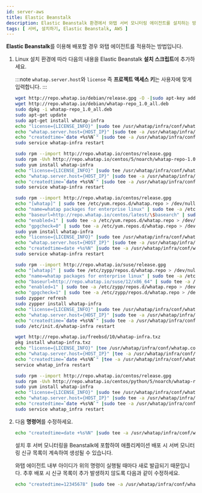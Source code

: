 ```yaml
---
id: server-aws
title: Elastic Beanstalk
description: Elastic Beanstalk 환경에서 와탭 서버 모니터링 에이전트를 설치하는 방법을 제공합니다.
tags: [ 서버, 설치하기, Elastic Beanstalk, AWS ]
---
```



**Elastic Beanstalk**를 이용해 배포할 경우 와탭 에이전트를 적용하는 방법입니다.

1. Linux 설치 환경에 따라 다음의 내용을 Elastic Beanstalk **설치 스크립트**에 추가하세요.

    :::note
    `whatap.server.host`와 `license` 즉 **프로젝트 액세스 키**는 사용자에 맞게 입력합니다.
    :::

    <Tabs>
    <TabItem value="du" label="Debian / Ubuntu" default>

    ```bash
    wget http://repo.whatap.io/debian/release.gpg -O -|sudo apt-key add -
    wget http://repo.whatap.io/debian/whatap-repo_1.0_all.deb
    sudo dpkg -i whatap-repo_1.0_all.deb
    sudo apt-get update
    sudo apt-get install whatap-infra
    echo "license={LICENSE_INFO}" |sudo tee /usr/whatap/infra/conf/whatap.conf
    echo "whatap.server.host={HOST_IP}" |sudo tee -a /usr/whatap/infra/conf/whatap.conf
    echo "createdtime=`date +%s%N`" |sudo tee -a /usr/whatap/infra/conf/whatap.conf
    sudo service whatap-infra restart
    ```

    </TabItem>
    <TabItem value="co" label="CentOS">

    ```bash
    sudo rpm --import http://repo.whatap.io/centos/release.gpg
    sudo rpm -Uvh http://repo.whatap.io/centos/5/noarch/whatap-repo-1.0-1.noarch.rpm
    sudo yum install whatap-infra
    echo "license={LICENSE_INFO}" |sudo tee /usr/whatap/infra/conf/whatap.conf
    echo "whatap.server.host={HOST_IP}" |sudo tee -a /usr/whatap/infra/conf/whatap.conf
    echo "createdtime=`date +%s%N`" |sudo tee -a /usr/whatap/infra/conf/whatap.conf
    sudo service whatap-infra restart
    ```

    </TabItem>
    <TabItem value="al" label="Amazon Linux">

    ```bash
    sudo rpm --import http://repo.whatap.io/centos/release.gpg
    echo "[whatap]" | sudo tee /etc/yum.repos.d/whatap.repo > /dev/null
    echo "name=whatap packages for enterprise linux" | sudo tee -a /etc/yum.repos.d/whatap.repo > /dev/null
    echo "baseurl=http://repo.whatap.io/centos/latest/\$basearch" | sudo tee -a /etc/yum.repos.d/whatap.repo > /dev/null
    echo "enabled=1" | sudo tee -a /etc/yum.repos.d/whatap.repo > /dev/null
    echo "gpgcheck=0" | sudo tee -a /etc/yum.repos.d/whatap.repo > /dev/null
    sudo yum install whatap-infra
    echo "license={LICENSE_INFO}" |sudo tee /usr/whatap/infra/conf/whatap.conf
    echo "whatap.server.host={HOST_IP}" |sudo tee -a /usr/whatap/infra/conf/whatap.conf
    echo "createdtime=date +%s%N" |sudo tee -a /usr/whatap/infra/conf/whatap.conf
    sudo service whatap-infra restart
    ```

    </TabItem>
    </Tabs>
    <Tabs>
    <TabItem value="suse" label="SUSE">

    ```bash 
    sudo rpm --import http://repo.whatap.io/suse/release.gpg
    echo "[whatap]" | sudo tee /etc/zypp/repos.d/whatap.repo > /dev/null
    echo "name=whatap packages for enterprise linux" | sudo tee -a /etc/zypp/repos.d/whatap.repo > /dev/null
    echo "baseurl=http://repo.whatap.io/suse/12/x86_64" | sudo tee -a /etc/zypp/repos.d/whatap.repo > /dev/null
    echo "enabled=1" | sudo tee -a /etc/zypp/repos.d/whatap.repo > /dev/null
    echo "gpgcheck=1" | sudo tee -a /etc/zypp/repos.d/whatap.repo > /dev/null
    sudo zypper refresh
    sudo zypper install whatap-infra
    echo "license={LICENSE_INFO}" |sudo tee /usr/whatap/infra/conf/whatap.conf
    echo "whatap.server.host={HOST_IP}" |sudo tee -a /usr/whatap/infra/conf/whatap.conf
    echo "createdtime=`date +%s%N`" |sudo tee -a /usr/whatap/infra/conf/whatap.conf
    sudo /etc/init.d/whatap-infra restart
    ```

    </TabItem>
    <TabItem value="fb" label="FreeBSD">

    ```bash 
    wget http://repo.whatap.io/freebsd/10/whatap-infra.txz
    pkg install whatap-infra.txz
    echo "license={LICENSE_INFO}" |tee /usr/whatap/infra/conf/whatap.conf
    echo "whatap.server.host={HOST_IP}" |tee -a /usr/whatap/infra/conf/whatap.conf
    echo "createdtime=`date +%s%N`" |tee -a /usr/whatap/infra/conf/whatap.conf
    service whatap_infra restart
    ```

    </TabItem>
    <TabItem value="xs" label="XenServer">

    ```bash 
    sudo rpm --import http://repo.whatap.io/centos/release.gpg
    sudo rpm -Uvh http://repo.whatap.io/centos/python/5/noarch/whatap-repo-1.0-1.noarch.rpm
    sudo yum install whatap-infra
    echo "license={LICENSE_INFO}" |sudo tee /usr/whatap/infra/conf/whatap.conf
    echo "whatap.server.host={HOST_IP}" |sudo tee -a /usr/whatap/infra/conf/whatap.conf
    echo "createdtime=`date +%s%N`" |sudo tee -a /usr/whatap/infra/conf/whatap.conf
    sudo service whatap_infra restart
    ```
    
    </TabItem>
    </Tabs>

1. 다음 **명령어**를 수정하세요.  
     ```bash
    echo "createdtime=date +%s%N" |sudo tee -a /usr/whatap/infra/conf/whatap.conf
    ```
    설치 후 서버 모니터링을 Beanstalk에 포함하여 애플리케이션 배포 시 서버 모니터링 신규 목록이 계속하여 생성될 수 있습니다. 

    와탭 에이전트 내부 아이디가 위의 명령이 실행될 때마다 새로 발급되기 때문입니다. 추후 배포 시 신규 목록이 추가 발생하지 않도록 다음과 같이 수정하세요.

    ```bash
    echo "createdtime=12345678" |sudo tee -a /usr/whatap/infra/conf/whatap.conf
    ```